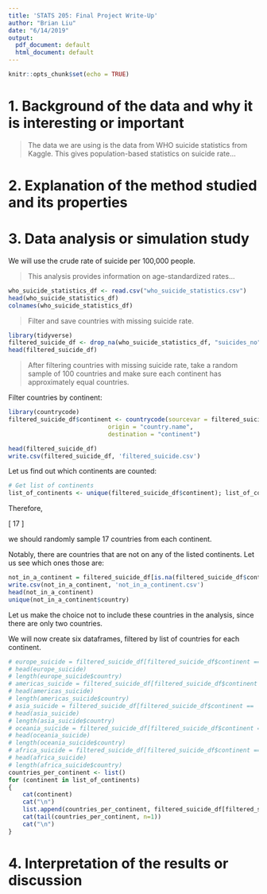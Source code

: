 ```yaml
---
title: 'STATS 205: Final Project Write-Up'
author: "Brian Liu"
date: "6/14/2019"
output:
  pdf_document: default
  html_document: default
---
```


```r
knitr::opts_chunk$set(echo = TRUE)
```

# 1. Background of the data and why it is interesting or important

>The data we are using is the data from WHO suicide statistics from Kaggle. This gives population-based statistics on suicide rate...

# 2. Explanation of the method studied and its properties

# 3. Data analysis or simulation study

We will use the crude rate of suicide per 100,000 people.

>This analysis provides information on age-standardized rates...

```r
who_suicide_statistics_df <- read.csv("who_suicide_statistics.csv")
head(who_suicide_statistics_df)
colnames(who_suicide_statistics_df)
```

>Filter and save countries with missing suicide rate.

<!-- install.packages("devtools", dependencies=TRUE, repos='http://cran.us.r-project.org') -->

```r
library(tidyverse)
filtered_suicide_df <- drop_na(who_suicide_statistics_df, "suicides_no")
head(filtered_suicide_df)
```

>After filtering countries with missing suicide rate, take a random sample of 100 countries and make sure each continent has approximately equal countries.

Filter countries by continent:


```r
library(countrycode)
filtered_suicide_df$continent <- countrycode(sourcevar = filtered_suicide_df[, "country"],
                            origin = "country.name",
                            destination = "continent")

head(filtered_suicide_df)
write.csv(filtered_suicide_df, 'filtered_suicide.csv')
```

Let us find out which continents are counted:

```r
# Get list of continents
list_of_continents <- unique(filtered_suicide_df$continent); list_of_continents
```

Therefore,

\[
	\frac{100 \textrm{ countries}}{6 \textrm{ continents}} \approx 16 \textrm{ to } 17 \textrm{ countries per continent}
\]

we should randomly sample 17 countries from each continent.


Notably, there are countries that are not on any of the listed continents. Let us see which ones those are:

```r
not_in_a_continent = filtered_suicide_df[is.na(filtered_suicide_df$continent),]
write.csv(not_in_a_continent, 'not_in_a_continent.csv')
head(not_in_a_continent)
unique(not_in_a_continent$country)
```

Let us make the choice not to include these countries in the analysis, since there are only two countries.


We will now create six dataframes, filtered by list of countries for each continent.

```r
# europe_suicide = filtered_suicide_df[filtered_suicide_df$continent == 'Europe',]
# head(europe_suicide)
# length(europe_suicide$country)
# americas_suicide = filtered_suicide_df[filtered_suicide_df$continent == 'Americas',]
# head(americas_suicide)
# length(americas_suicide$country)
# asia_suicide = filtered_suicide_df[filtered_suicide_df$continent == 'Asia',]
# head(asia_suicide)
# length(asia_suicide$country)
# oceania_suicide = filtered_suicide_df[filtered_suicide_df$continent == 'Oceania',]
# head(oceania_suicide)
# length(oceania_suicide$country)
# africa_suicide = filtered_suicide_df[filtered_suicide_df$continent == 'Africa',]
# head(africa_suicide)
# length(africa_suicide$country)
countries_per_continent <- list()
for (continent in list_of_continents)
{
	cat(continent)
	cat("\n")
	list.append(countries_per_continent, filtered_suicide_df[filtered_suicide_df$continent == continent,])
	cat(tail(countries_per_continent, n=1))
	cat("\n")
}
```

# 4. Interpretation of the results or discussion
